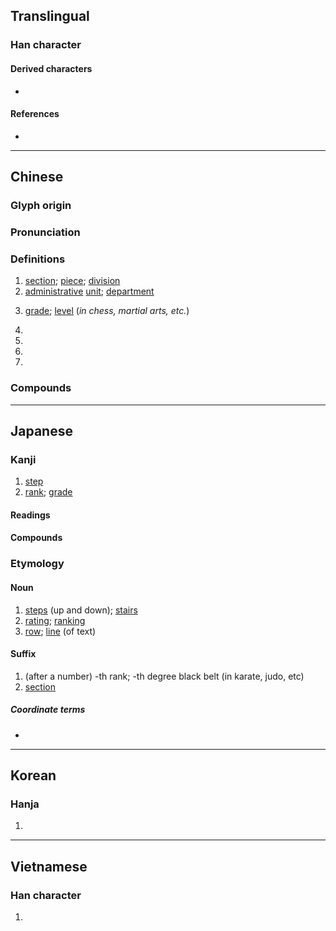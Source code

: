 {{also|假}}
{{character info/new}}
==Translingual==
{{stroke order|strokes=9}}

===Han character===
{{Han char|rn=79|rad=殳|as=05|sn=9|four=77447|canj=HJHNE}}

====Derived characters====
* {{l|mul|[[𠩻]], [[𨺣]], [[𪝒]], [[塅]], [[缎]], [[𢀤]], [[𢝪]], [[𢯫]], [[𣹂]], [[𪦋]], [[㱭]], [[椴]], [[煅]], [[瑖]], [[腶]], [[𪰴]], [[碫]], [[锻 緞]], [[葮]], [[𧎚]], [[毈]], [[𧷃]], [[𧹮]], [[𨉨]], [[𫏗]], [[鍛]], [[𩋦]], [[𩏇]], [[𩤣]], [[𩹨]]}}

====References====
* {{Han ref|kx=0584.220|dkj=16619|dj=0977.120|hdz=32155.100|uh=6BB5|ud=27573|bh=AC71|bd=44145}}

----

==Chinese==
{{zh-forms}}

===Glyph origin===
{{Han etym}}

===Pronunciation===
{{zh-pron
|m=duàn
|m-s=duan4
|c=dyun6
|h=pfs=thon
|md=dâung/duâng
|mn=tōaⁿ/toān
|mn_note=tōaⁿ - vernacular; toān - literary
|mn-t=deng7/duêng6/duang6
|mn-t_note=duêng6/duang6 - surname
|w=3doe
|mc=y
|oc=y
|ma=y
|cat=n,cls,pn
}}

===Definitions===
{{zh-hanzi}}

# [[section]]; [[piece]]; [[division]]
# [[administrative]] [[unit]]; [[department]]
# {{lb|zh|sports}} [[grade]]; [[level]] (''in chess, martial arts, etc.'')
# {{zh-classifier|a [[segment]] or [[section]] of something that is [[long]]|l=[[piece]]; [[segment]]}}
# {{zh-classifier|a [[distance]] or a [[period]] of [[time]]}}
# {{zh-classifier|[[writing]], [[speech]], etc}}
# {{surname|lang=zh}}

===Compounds===
{{zh-der|廣播段|劈屍萬段|卑劣手段|區段|局段|一段|不擇手段|告一段落|地段|三段論|後段班|工段|強硬手段|一刀兩段|大手段|平臺階段|區段徵收|分段|圍棋段位|中波波段|唱段|八段錦|段數|放下身段|拴搐豔段|焰段|段頭|科段|款段|碎屍萬段|益古演段|波段|現階段|禮數款段|段子|時段|段考|片段|段落|手段|豔段|頓段|路段|線段|高段|體段|身段|黃金時段|高壓手段|階段|段家}}

{{zh-cat|Beginning}}

----

==Japanese==

===Kanji===
{{ja-kanji|grade=6|rs=殳05}}

# [[step]]
# [[rank]]; [[grade]]

====Readings====
{{ja-readings
|goon=だん
|kanon=たん
|kun=きたえる, わかち
}}

====Compounds====
{{der5|lang=ja|
{{ja-r|階段|かいだん}}: stairs
|{{ja-r|初段|しょだん}}
|{{ja-r|段位|だんい}}
|{{ja-r|値段|ねだん}}: price
|{{ja-r|段ボール|だんボール}}
}}

===Etymology===
{{ja-kanjitab|だん|yomi=o}}

====Noun====
{{ja-noun|だん}}

# [[step]]s (up and down); [[stairs]]
# [[rating]]; [[ranking]]
# [[row]]; [[line]] (of text)

====Suffix====
{{ja-pos|suffix|だん}}

# (after a number) -th rank; -th degree black belt (in karate, judo, etc)
# [[section]] {{gloss|in a table of the kana}}
#: {{ja-usex|は行う'''段'''|.は-ぎょう う-'''だん'''|row ''ha'', '''section''' ''u''}}

=====Coordinate terms=====
* {{ja-r|行|ぎょう}}

----

==Korean==

===Hanja===
{{ko-hanja|hangeul=단|eumhun=|rv=dan|mr=tan|y=tan}}

# {{defn|lang=ko|sort=殳05}}

----

==Vietnamese==

===Han character===
{{vi-hantu|[[đoạn]], [[đoàn]]|rs=殳05}}

# {{defn|lang=vi|sort=殳05}}